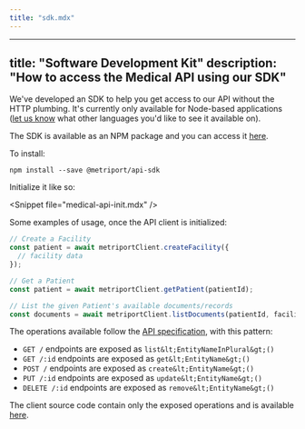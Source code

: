 ```yaml
---
title: "sdk.mdx"
---
```


---
title: "Software Development Kit"
description: "How to access the Medical API using our SDK"
---

We've developed an SDK to help you get access to our API without the HTTP plumbing. It's currently only available for
Node-based applications ([let us know](https://www.metriport.com/contact-us) what other languages you'd like to see it available on).

The SDK is available as an NPM package and you can access it [here](https://www.npmjs.com/package/@metriport/api-sdk).

To install:

```shell
npm install --save @metriport/api-sdk
```

Initialize it like so:

&lt;Snippet file="medical-api-init.mdx" /&gt;

Some examples of usage, once the API client is initialized:

```typescript
// Create a Facility
const patient = await metriportClient.createFacility({
  // facility data
});

// Get a Patient
const patient = await metriportClient.getPatient(patientId);

// List the given Patient's available documents/records
const documents = await metriportClient.listDocuments(patientId, facilityId);
```

The operations available follow the [API specification](/medical-api/api-reference/organization/create-organization), 
with this pattern:
- `GET /` endpoints are exposed as `list&lt;EntityNameInPlural&gt;()`
- `GET /:id` endpoints are exposed as `get&lt;EntityName&gt;()`
- `POST /` endpoints are exposed as `create&lt;EntityName&gt;()`
- `PUT /:id` endpoints are exposed as `update&lt;EntityName&gt;()`
- `DELETE /:id` endpoints are exposed as `remove&lt;EntityName&gt;()`

The client source code contain only the exposed operations and is available
[here](https://github.com/metriport/metriport/blob/develop/packages/api-sdk/src/medical/client/metriport.ts).